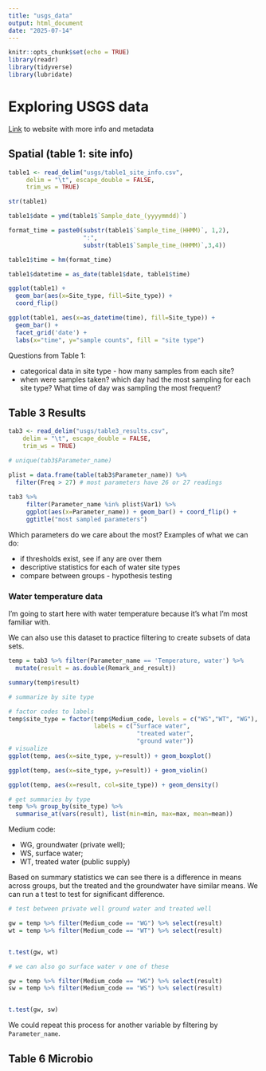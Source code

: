 ```yaml
---
title: "usgs_data"
output: html_document
date: "2025-07-14"
---
```


```r
knitr::opts_chunk$set(echo = TRUE)
library(readr)
library(tidyverse)
library(lubridate)

```

# Exploring USGS data 

[Link](https://www.sciencebase.gov/catalog/item/6400a064d34edc0ffaf4ef1b) to website with more info and metadata 


## Spatial (table 1: site info)

```r

table1 <- read_delim("usgs/table1_site_info.csv", 
     delim = "\t", escape_double = FALSE, 
     trim_ws = TRUE)

str(table1)

table1$date = ymd(table1$`Sample_date_(yyyymmdd)`)

format_time = paste0(substr(table1$`Sample_time_(HHMM)`, 1,2),
                     ":",
                     substr(table1$`Sample_time_(HHMM)`,3,4))

table1$time = hm(format_time)

table1$datetime = as_date(table1$date, table1$time)

ggplot(table1) + 
  geom_bar(aes(x=Site_type, fill=Site_type)) +
  coord_flip()

ggplot(table1, aes(x=as_datetime(time), fill=Site_type)) + 
  geom_bar() + 
  facet_grid('date') + 
  labs(x="time", y="sample counts", fill = "site type")

```

Questions from Table 1: 

- categorical data in site type - how many samples from each site? 
- when were samples taken? which day had the most sampling for each site type? What time of day was sampling the most frequent? 

## Table 3 Results 
```r

tab3 <- read_delim("usgs/table3_results.csv", 
    delim = "\t", escape_double = FALSE, 
    trim_ws = TRUE)

# unique(tab3$Parameter_name)

```
```r

plist = data.frame(table(tab3$Parameter_name)) %>% 
  filter(Freq > 27) # most parameters have 26 or 27 readings 
  
tab3 %>%  
     filter(Parameter_name %in% plist$Var1) %>% 
     ggplot(aes(x=Parameter_name)) + geom_bar() + coord_flip() + 
     ggtitle("most sampled parameters")

```

Which parameters do we care about the most? Examples of what we can do:

- if thresholds exist, see if any are over them 
- descriptive statistics for each of water site types 
- compare between groups - hypothesis testing 

### Water temperature data 

I'm going to start here with water temperature because it's what I'm most familiar with. 

We can also use this dataset to practice filtering to create subsets of data sets.

```r

temp = tab3 %>% filter(Parameter_name == 'Temperature, water') %>% 
  mutate(result = as.double(Remark_and_result))

summary(temp$result)

# summarize by site type 

# factor codes to labels 
temp$site_type = factor(temp$Medium_code, levels = c("WS","WT", "WG"),
                        labels = c("Surface water", 
                                    "treated water",
                                    "ground water"))
# visualize 
ggplot(temp, aes(x=site_type, y=result)) + geom_boxplot()

ggplot(temp, aes(x=site_type, y=result)) + geom_violin()

ggplot(temp, aes(x=result, col=site_type)) + geom_density()

# get summaries by type 
temp %>% group_by(site_type) %>% 
  summarise_at(vars(result), list(min=min, max=max, mean=mean))


```
Medium code: 

- WG, groundwater (private well); 
- WS, surface water; 
- WT, treated water (public supply)

Based on summary statistics we can see there is a difference in means across groups, but the treated and the groundwater have similar means. We can run a t test to test for significant difference. 

```r

# test between private well ground water and treated well 

gw = temp %>% filter(Medium_code == "WG") %>% select(result)
wt = temp %>% filter(Medium_code == "WT") %>% select(result)


t.test(gw, wt)

# we can also go surface water v one of these 

gw = temp %>% filter(Medium_code == "WG") %>% select(result)
sw = temp %>% filter(Medium_code == "WS") %>% select(result)


t.test(gw, sw)

```

We could repeat this process for another variable by filtering by `Parameter_name`. 


## Table 6 Microbio 

